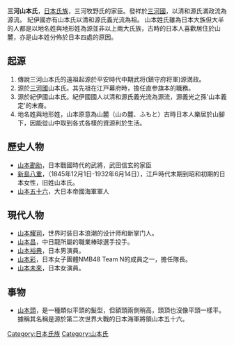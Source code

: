 {{unreferenced|time=2013-12-02T01:24:19+00:00}}
'''三河山本氏'''，[[日本|日本]][[氏族|氏族]]，三河牧野氏的家臣。發祥於[[三河國|三河國]]，以清和源氏滿政流為源流。
紀伊國亦有山本氏以清和源氏義光流為祖。
山本姓氏雖為日本大族但大半的人都是以地名姓與地形姓為源並非以上兩大氏族，古時的日本人喜歡居住於山麓，亦是山本姓分佈於日本四處的原因。

==起源==
#傳說三河山本氏的遠祖起源於平安時代中期武将(鎮守府将軍)源満政。
#源於[[三河國|三河國]]山本氏。其先祖在江戸幕府時，擔任直参旗本的職務。
#源於紀伊國山本氏。紀伊國國人以清和源氏義光流為源流，源義光之孫'山本義定'的末裔。
#地名姓與地形姓，山本原意為山麓（山の麓、ふもと）古時日本人樂居於山腳下，因能從山中取到各式各樣的資源利於生活。

==歷史人物==
*[[山本勘助|山本勘助]]，日本戰國時代的武將，武田信玄的家臣
*[[新島八重|新島八重]]，（1845年12月1日-1932年6月14日），江戶時代末期到昭和初期的日本女性，旧姓山本氏。
*[[山本五十六|山本五十六]]，大日本帝國海軍軍人

==現代人物==
*[[山本耀司|山本耀司]]，世界时装日本浪潮的设计师和新掌门人。
*[[山本昌|山本昌]]，中日龍所屬的職業棒球選手投手。
*[[山本裕典|山本裕典]]，日本男演員。
*[[山本彩|山本彩]]，日本女子團體NMB48 Team N的成員之一，擔任隊長。
*[[山本未來|山本未來]]，日本女演員。

==事物==
*[[山本頭|山本頭]]，是一種類似平頭的髮型，但額頭兩側稍高，頭頂也沒像平頭一樣平。據稱其名稱是源於第二次世界大戰的日本海軍將領山本五十六。

{{DEFAULTSORT:Yamamoto}}
[[Category:日本氏族|Category:日本氏族]]
[[Category:山本氏|Category:山本氏]]